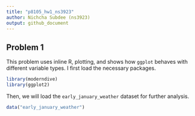 ```yaml
---
title: "p8105_hw1_ns3923"
author: Nichcha Subdee (ns3923)
output: github_document
---
```


## Problem 1
This problem uses inline R, plotting, and shows how `ggplot` behaves with different variable types. I first load the necessary packages.

```r
library(moderndive)
library(ggplot2)
```

Then, we will load the `early_january_weather` dataset for further analysis.

```r
data("early_january_weather")
```










